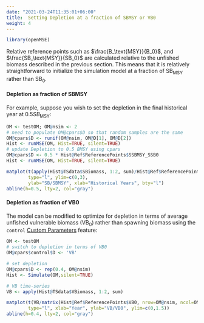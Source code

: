 ```yaml
---
date: "2021-03-24T11:35:01+06:00"
title:  Setting Depletion at a fraction of SBMSY or VB0
weight: 4
---
```


```r
library(openMSE)
```

Relative reference points such as $\frac{B_\text{MSY}}{B_0}$, and $\frac{SB_\text{MSY}}{SB_0}$ are calculated relative to the unfished biomass described in the previous section. This means that it is relatively straightforward to initialize the simulation model at a fraction of $\text{SB}_\text{MSY}$ rather than $\text{SB}_0$. 

#### Depletion as fraction of SBMSY

For example, suppose you wish to set the depletion in the final historical year at $0.5SB_\text{MSY}$:

```r
OM <- testOM; OM@nsim <- 2
# need to populate OM@cpars$D so that random samples are the same
OM@cpars$D <- runif(OM@nsim, OM@D[1], OM@D[2]) 
Hist <- runMSE(OM, Hist=TRUE, silent=TRUE)
# update Depletion to 0.5 BMSY using cpars
OM@cpars$D <- 0.5 * Hist@Ref$ReferencePoints$SSBMSY_SSB0 
Hist <- runMSE(OM, Hist=TRUE, silent=TRUE)

matplot(t(apply(Hist@TSdata$SBiomass, 1:2, sum)/Hist@Ref$ReferencePoints$SSBMSY), 
        type="l", ylim=c(0,3), 
        ylab="SB/SBMSY", xlab="Historical Years", bty="l")
abline(h=0.5, lty=2, col="gray")
```

#### Depletion as fraction of VB0
The model can be modified to optimize for depletion in terms of average unfished vulnerable biomass ($\text{VB}_0$) rather than spawning biomass using the `control` [Custom Parameters](/features-custom-parameters/) feature:


```r
OM <- testOM 
# switch to depletion in terms of VB0
OM@cpars$control$D <- 'VB'

# set depletion
OM@cpars$D <- rep(0.4, OM@nsim)
Hist <- Simulate(OM,silent=TRUE)

# VB time-series
VB <- apply(Hist@TSdata$VBiomass, 1:2, sum)

matplot(t(VB/matrix(Hist@Ref$ReferencePoints$VB0, nrow=OM@nsim, ncol=OM@nyears)),
        type="l", xlab="Year", ylab="VB/VB0", ylim=c(0,1.5))
abline(h=0.4, lty=2, col="gray")

```
